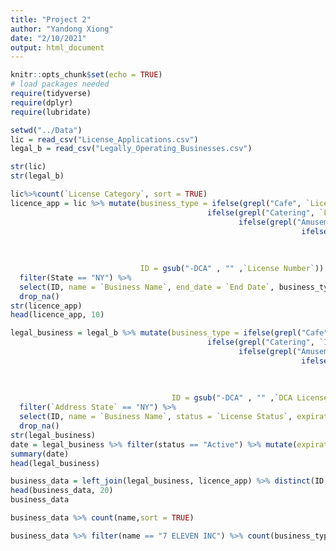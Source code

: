 ```yaml
---
title: "Project 2"
author: "Yandong Xiong"
date: "2/10/2021"
output: html_document
---
```


```r
knitr::opts_chunk$set(echo = TRUE)
# load packages needed
require(tidyverse)
require(dplyr)
require(lubridate)
```

```r
setwd("../Data")
lic = read_csv("License_Applications.csv")
legal_b = read_csv("Legally_Operating_Businesses.csv")
```

```r
str(lic)
str(legal_b)
```

```r
lic%>%count(`License Category`, sort = TRUE)
licence_app = lic %>% mutate(business_type = ifelse(grepl("Cafe", `License Category`), "food_beverage", 
                                            ifelse(grepl("Catering", `License Category`), "food_beverage",
                                                   ifelse(grepl("Amusement", `License Category`), "entertainment",
                                                                 ifelse(grepl("Games", `License Category`), "entertainment",
                                                                        ifelse(grepl("Cabaret", `License Category`), "entertainment",
                                                                               ifelse(grepl("Pool", `License Category`), "entertainment",
                                                                                      ifelse(grepl("Improvement", `License Category`), "service", ifelse(grepl("Sightseeing", `License Category`), "service", ifelse(grepl("Picture", `License Category`), "service", ifelse(grepl("Laundr", `License Category`), "service", ifelse(grepl("Locksmith", `License Category`), "service", ifelse(grepl("Serv", `License Category`), "service", ifelse(grepl("Agency", `License Category`), "service", ifelse(grepl("Garage", `License Category`), "service", ifelse(grepl("Driver", `License Category`), "service", ifelse(grepl("Business", `License Category`), "service", ifelse(grepl("Company", `License Category`), "service", ifelse(grepl("Wash", `License Category`), "service", ifelse(grepl("Tow", `License Category`), "service", ifelse(grepl("Parking", `License Category`), "service", ifelse(grepl("Auction", `License Category`), "service", ifelse(grepl("Pawnbroker", `License Category`), "service", ifelse(grepl("Processor", `License Category`), "service", ifelse(grepl("Owner", `License Category`), "service", ifelse(grepl("Repair", `License Category`), "service", ifelse(grepl("Lessor", `License Category`), "service", ifelse(grepl("Distributor", `License Category`), "service", ifelse(grepl("Storage", `License Category`), "service", "retail")))))))))))))))))))))))))))),
                             ID = gsub("-DCA" , "" ,`License Number`)) %>%
  filter(State == "NY") %>%
  select(ID, name = `Business Name`, end_date = `End Date`, business_type, license_cate = `License Category`, zip = Zip) %>%
  drop_na()
str(licence_app)
head(licence_app, 10)
```


```r
legal_business = legal_b %>% mutate(business_type = ifelse(grepl("Cafe", `Industry`), "food_beverage", 
                                            ifelse(grepl("Catering", `Industry`), "food_beverage",
                                                   ifelse(grepl("Amusement", `Industry`), "entertainment",
                                                                 ifelse(grepl("Games", `Industry`), "entertainment",
                                                                        ifelse(grepl("Cabaret", `Industry`), "entertainment",
                                                                               ifelse(grepl("Pool", `Industry`), "entertainment",
                                                                                      ifelse(grepl("Improvement", `Industry`), "service", ifelse(grepl("Sightseeing", `Industry`), "service", ifelse(grepl("Picture", `Industry`), "service", ifelse(grepl("Laundr", `Industry`), "service", ifelse(grepl("Locksmith", `Industry`), "service", ifelse(grepl("Serv", `Industry`), "service", ifelse(grepl("Agency", `Industry`), "service", ifelse(grepl("Garage", `Industry`), "service", ifelse(grepl("Driver", `Industry`), "service", ifelse(grepl("Business", `Industry`), "service", ifelse(grepl("Company", `Industry`), "service", ifelse(grepl("Wash", `Industry`), "service", ifelse(grepl("Tow", `Industry`), "service", ifelse(grepl("Parking", `Industry`), "service", ifelse(grepl("Auction", `Industry`), "service", ifelse(grepl("Pawnbroker", `Industry`), "service", ifelse(grepl("Processor", `Industry`), "service", ifelse(grepl("Owner", `Industry`), "service", ifelse(grepl("Repair", `Industry`), "service", ifelse(grepl("Lessor", `Industry`), "service", ifelse(grepl("Distributor", `Industry`), "service", ifelse(grepl("Storage", `Industry`), "service", "retail")))))))))))))))))))))))))))),
                                    ID = gsub("-DCA" , "" ,`DCA License Number`)) %>%
  filter(`Address State` == "NY") %>%
  select(ID, name = `Business Name`, status = `License Status`, expiration = `License Expiration Date`, business_type, licence_cate = Industry, borough = `Borough Code`, zip = `Address ZIP`) %>%
  drop_na()
str(legal_business)
date = legal_business %>% filter(status == "Active") %>% mutate(expiration = mdy(expiration)) %>% select(expiration)
summary(date)
head(legal_business)
```

```r
business_data = left_join(legal_business, licence_app) %>% distinct(ID, .keep_all = TRUE)
head(business_data, 20)
business_data
```

```r
business_data %>% count(name,sort = TRUE)
```

```r
business_data %>% filter(name == "7 ELEVEN INC") %>% count(business_type)
```
